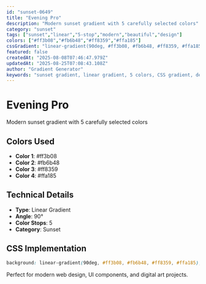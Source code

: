 ```yaml
---
id: "sunset-0649"
title: "Evening Pro"
description: "Modern sunset gradient with 5 carefully selected colors"
category: "sunset"
tags: ["sunset","linear","5-stop","modern","beautiful","design"]
colors: ["#ff3b08","#fb6b48","#ff8359","#ffa185"]
cssGradient: "linear-gradient(90deg, #ff3b08, #fb6b48, #ff8359, #ffa185)"
featured: false
createdAt: "2025-08-08T07:46:47.979Z"
updatedAt: "2025-08-25T07:08:43.108Z"
author: "Gradient Generator"
keywords: "sunset gradient, linear gradient, 5 colors, CSS gradient, design, #ff3b08, #fb6b48, #ff8359, #ffa185"
---
```


# Evening Pro

Modern sunset gradient with 5 carefully selected colors

## Colors Used
- **Color 1**: #ff3b08
- **Color 2**: #fb6b48
- **Color 3**: #ff8359
- **Color 4**: #ffa185

## Technical Details
- **Type**: Linear Gradient
- **Angle**: 90°
- **Color Stops**: 5
- **Category**: Sunset

## CSS Implementation
```css
background: linear-gradient(90deg, #ff3b08, #fb6b48, #ff8359, #ffa185);
```

Perfect for modern web design, UI components, and digital art projects.
